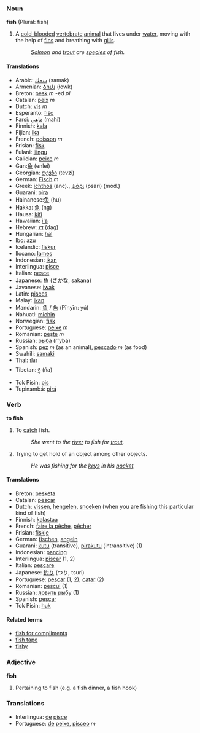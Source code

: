 ===  Noun ===
'''fish''' (Plural: fish)

#A [[cold-blooded]] [[vertebrate]] [[animal]] that lives under [[water]], moving with the help of [[fin]]s and breathing with [[gill]]s.
#:''[[Salmon]] and [[trout]] are [[species]] of fish.''


====Translations====
*Arabic: [[سمك]] (samak)
*Armenian: [[ձուկ]] (łowk)
*Breton: [[pesk]] ''m'' -ed ''pl''
*Catalan: [[peix]] ''m''
*Dutch: [[vis]] ''m''
*Esperanto: [[fiŝo]]
*Farsi: [[ماهي]] (mahi)
*Finnish: [[kala]]
*Fijian: [[ika]]
*French: [[poisson]] ''m''
*Frisian: [[fisk]]
*Fulani: [[liingu]]
*Galician: [[peixe]] ''m''
*Gan:[[鱼]] (enlei)
*Georgian: [[თევზი]] (tevzi)
*German: [[Fisch]] ''m''
*Greek: [[ichthos]] (anc)., [[ψάρι]] (psari) (mod.)
*Guarani: [[pira]]
*Hainanese:[[鱼]] (hu)
*Hakka: [[魚]] (ng)
*Hausa: [[kifi]]
*Hawaiian: [[i'a]]
*Hebrew: [[דג]] (dag)
*Hungarian: [[hal]]
*Ibo: [[azu]]
*Icelandic: [[fiskur]]
*Ilocano: [[lames]]
*Indonesian: [[ikan]]
*Interlingua: [[pisce]]
*Italian: [[pesce]]
*Japanese: [[魚]] ([[さかな]], sakana)
*Javanese: [[iwak]]
*Latin: [[pisces]]
*Malay: [[ikan]]
*Mandarin: [[鱼]] / [[魚]] (Pīnyīn: yú)
*Nahuatl: [[michin]]
*Norwegian: [[fisk]]
*Portuguese: [[peixe]] ''m''
*Romanian: [[peşte]] ''m''
*Russian: [[рыба]] (r'yba)
*Spanish: [[pez]] ''m'' (as an animal), [[pescado]] ''m'' (as food)
*Swahili: [[samaki]]
*Thai: [[ปลา]]
*Tibetan: [[ཉ]] (ña)
*Tok Pisin: [[pis]]
*Tupinambá: [[pirá]]

=== Verb ===
'''to fish'''

#To [[catch]] fish.
#:''She went to the [[river]] to fish for [[trout]].''
#Trying to get hold of an object among other objects.
#:''He was fishing for the [[key]]s in his [[pocket]].''

====Translations====
*Breton: [[pesketa]]
*Catalan: [[pescar]]
*Dutch: [[vissen]], [[hengelen]], [[snoeken]] (when you are fishing this particular kind of fish)
*Finnish: [[kalastaa]]
*French: [[faire la pêche]], [[pêcher]]
*Frisian: [[fiskje]]
*German: [[fischen]], [[angeln]]
*Guarani: [[kutu]] (transitive), [[pirakutu]] (intransitive) (1)
*Indonesian: [[pancing]]
*Interlingua: [[piscar]] (1, 2)
*Italian: [[pescare]]
*Japanese: [[釣り]] (つり, tsuri)
*Portuguese: [[pescar]] (1, 2); [[catar]] (2)
*Romanian: [[pescui]] (1)
*Russian: [[ловить рыбу]] (1)
*Spanish: [[pescar]]
*Tok Pisin: [[huk]]

====Related terms====
*[[fish for compliments]]
*[[fish tape]]
*[[fishy]]

=== Adjective ===
'''fish'''

#Pertaining to fish (e.g. a fish dinner, a fish hook)

===Translations===
*Interlingua: [[de]] [[pisce]]
*Portuguese: [[de]] [[peixe]], [[písceo]] ''m''